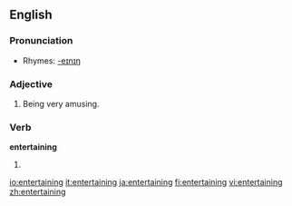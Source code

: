 ==English==

===Pronunciation===
*Rhymes: [[Rhymes:English:-eɪnɪŋ|-eɪnɪŋ]]

===Adjective===
{{en-adj}}

# Being very amusing.

===Verb===
'''entertaining'''

# {{present participle of|[[entertain]]}}

[[io:entertaining]]
[[it:entertaining]]
[[ja:entertaining]]
[[fi:entertaining]]
[[vi:entertaining]]
[[zh:entertaining]]